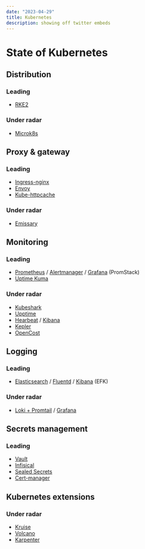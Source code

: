 ```yaml
---
date: "2023-04-29"
title: Kubernetes
description: showing off twitter embeds
---
```


# State of Kubernetes

## Distribution

### Leading

- [RKE2](https://github.com/rancher/rke2)

### Under radar

- [Microk8s](https://github.com/canonical/microk8s)

## Proxy & gateway

### Leading

- [Ingress-nginx](https://github.com/kubernetes/ingress-nginx)
- [Envoy](https://github.com/envoyproxy/envoy)
- [Kube-httpcache](https://github.com/mittwald/kube-httpcache)

### Under radar

- [Emissary](https://github.com/emissary-ingress/emissary)

## Monitoring

### Leading

- [Prometheus](https://github.com/prometheus/prometheus) / [Alertmanager](https://github.com/prometheus/alertmanager) / [Grafana](https://github.com/grafana/grafana) (PromStack)
- [Uptime Kuma](https://github.com/louislam/uptime-kuma)

### Under radar

- [Kubeshark](https://github.com/kubeshark/kubeshark)
- [Upptime](https://github.com/upptime/upptime)
- [Hearbeat](https://github.com/elastic/beats/tree/master/heartbeat) / [Kibana](https://github.com/elastic/kibana)
- [Kepler](https://github.com/sustainable-computing-io/kepler)
- [OpenCost](https://github.com/opencost/opencost)

## Logging

### Leading

- [Elasticsearch](https://github.com/elastic/elasticsearch) / [Fluentd](https://github.com/fluent/fluentd) / [Kibana](https://github.com/elastic/kibana) (EFK)

### Under radar

- [Loki + Promtail](https://github.com/grafana/loki) / [Grafana](https://github.com/grafana/grafana)

## Secrets management

### Leading

- [Vault](https://github.com/hashicorp/vault)
- [Infisical](https://github.com/Infisical/infisical)
- [Sealed Secrets](https://github.com/bitnami-labs/sealed-secrets)
- [Cert-manager](https://github.com/cert-manager/cert-manager)

## Kubernetes extensions

### Under radar

- [Kruise](https://github.com/openkruise/kruise)
- [Volcano](https://github.com/volcano-sh/volcano)
- [Karpenter](https://github.com/aws/karpenter)
